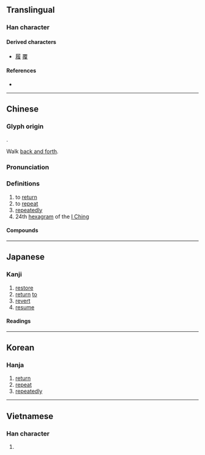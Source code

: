 {{also|复|覆}}
{{character info/new}}
==Translingual==

===Han character===
{{Han char|rn=60|rad=彳|as=09|sn=12|four=28247|canj=HOOAE|ids=⿰彳复}}

====Derived characters====
* [[履]] [[覆]]

====References====
* {{Han ref|kx=0369.220|dkj=10183|dj=0695.150|hdz=20834.020|uh=5FA9|ud=24489|bh=B45F|bd=46175}}

----

==Chinese==
{{zh-forms|s=复}}

===Glyph origin===
{{Han etym}}
{{Han compound|彳|复|c1=s|c2=p|t1=walk|t2=repeat|ls=psc}}.

Walk [[back and forth]].

===Pronunciation===
{{zh-pron
|m=fù
|m-s=
|c=fuk6,fau6
|c-t=
|g=
|h=pfs=fu̍k
|j=
|mb=hŭ
|md=hók
|mn=ho̍k/qz,xm,zz:hok/qz,xm,zz:hiū
|mn-t=
|w=
|x=
|mc=y
|oc=y
|ma=
|cat=v,adv,n
}}
{{zh-attn-split}}

===Definitions===
{{zh-hanzi}}

# to [[return]]
# to [[repeat]]
# [[repeatedly]]
# 24th [[hexagram]] of the [[I Ching]]

====Compounds====
{{zh-der|復交|復仇|復任|復位|復元|復出|復刊|復原|復古|復名數|復命|復員|復圓|復學|復工|復市|復明|復會|復業|復歸|復活|復活節|復現|復生|復甦|復發|復種|復職|復興|復舊|復課|復辟|復電|復議|復婚|復核|復信|復函|復蹈前轍|復聰|復交|復修|復健|復分解反應|復古會|復合|復吸|復大|復審|復旦|復旦大學|復查|復活的軍團|復活節島|復活賽|復習|復興區|復興時代|復興鄉|復興門|復興黨|復萌|復蘇|復覈|復診|復試|復讀|復讀生|復賽|復轉|復述|複共軛|複利|複印|複印件|複印機|複印紙|複句|複合|複合元音|複合弓|複合材料|複合母音|複合詞素詞|複姓|複寫|複寫紙|複平面|複式|複數|複數域|複數平面|複數形式|複方|複本|複殖吸蟲|複殖目|複比|複眼|複社|複線|複習|複聽|複葉|複製|複製品|複視|複變|複變函數|複變函數論|複迭|複選框|複雜|複雜化|複雜度|複雜度理論|複雜性|複雜系統|複音形|複韻母|修復|光復|全復|再轉復|反反復復|反復|同義反復|嚴復|回復|報復|多層複|完全癒復|平復|康復|往復|待復|恢復|批復|收復|早日康復|李開復|林恢復|沈復|癒復|盼覆|示覆|稟復|答復|繁複|自動恢復|規復|請您回復|重複|駁復}}

----

==Japanese==

===Kanji===
{{ja-kanji|grade=5|rs=彳09}}

# [[restore]]
# [[return]] [[to]]
# [[revert]]
# [[resume]]

====Readings====
{{ja-readings
|goon=ぶく
|kanon=ふく
|kun=かえ-る, かえ-す, また-
}}

----

==Korean==

===Hanja===
{{ko-hanja|hangeul=[[복]], [[부]]|eumhun=|rv=bok, bu|mr=pok, pu|y=pok, pu}}

# [[return]]
# [[repeat]]
# [[repeatedly]]

----

==Vietnamese==

===Han character===
{{vi-hantu|[[phục]], [[phức]]|rs=彳09}}

# {{defn|lang=vi|sort=彳09}}